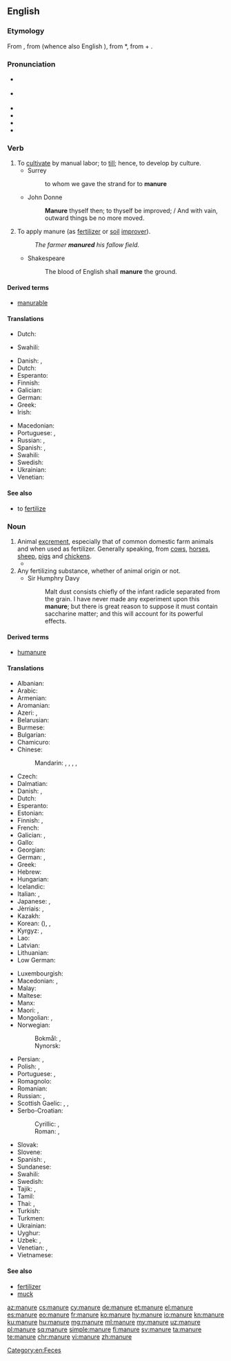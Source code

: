 ==English==

===Etymology===
From {{etyl|enm|en}} {{term|manuren||to manure|lang=enm}}, from {{etyl|fro|en}} {{term|manovrer|lang=fro}} (whence also English {{term|maneuver|lang=en}}), from {{etyl|VL.|en}} *{{term||manuoperare|work by hand}}, from {{etyl|la|en}} {{term|manus|manu||by hand|lang=la}} + {{term|operari||to work|lang=la}}.

===Pronunciation===
* {{a|RP}} {{IPA|/məˈnjʊə/|/məˈnjɔː/|lang=en}}
* {{a|GenAm}} {{IPA|/məˈn(j)ʊɹ/|/məˈn(j)u.ɚ/|lang=en}}
* {{audio|En-us-manure.ogg|Audio (US)|lang=en}}
* {{hyphenation|ma|nure|lang=en}}
* {{hyphenation|ma|nu|re|lang=en}}
* {{rhymes|ʊə(ɹ)|uːə(ɹ)|lang=en}}

===Verb===
{{en-verb|manur}}

# To [[cultivate]] by manual labor; to [[till]]; hence, to develop by culture.
#* Surrey
#*: to whom we gave the strand for to '''manure'''
#* John Donne
#*: '''Manure''' thyself then; to thyself be improved; / And with vain, outward things be no more moved.
# To apply manure (as [[fertilizer]] or [[soil]] [[improver]]).
#: ''The farmer '''manured''' his fallow field.''
#* Shakespeare
#*: The blood of English shall '''manure''' the ground.

====Derived terms====
* [[manurable]]

====Translations====
{{trans-top|to cultivate by manual labor}}
* Dutch: {{t+|nl|cultiveren}}
{{trans-mid}}
* Swahili: {{t+|sw|mboleya}}
{{trans-bottom}}

{{trans-top|to apply manure}}
* Danish: {{t|da|gøde}}, {{t|da|gødske}}
* Dutch: {{t+|nl|bemesten}}
* Esperanto: {{t|eo|sterki}}
* Finnish: {{t+|fi|levittää}} {{t+|fi|lanta|alt=lantaa}}
* Galician: {{t+|gl|estercar}}
* German: {{t+|de|düngen}}
* Greek: {{t+|el|λιπαίνω|sc=Grek}}
* Irish: {{t|ga|leasaigh}}
{{trans-mid}}
* Macedonian: {{t|mk|ѓубри|tr=ǵúbri|sc=Cyrl}}
* Portuguese: {{t+|pt|estercar}}, {{t+|pt|estrumar}}
* Russian: {{t+|ru|удобря́ть|impf}}, {{t+|ru|удо́брить|pf|sc=Cyrl}}
* Spanish: {{t+|es|abonar}}, {{t+|es|estercolar}}
* Swahili: {{t+|sw|mboleya}}
* Swedish: {{t+|sv|gödsla}}
* Ukrainian: {{t|uk|угноювати|impf|sc=Cyrl}}
* Venetian: {{t+|vec|coltar}}
{{trans-bottom}}

====See also====
* to [[fertilize]]

===Noun===
{{en-noun|~}}

# Animal [[excrement]], especially that of common domestic farm animals and when used as fertilizer. Generally speaking, from [[cow]]s, [[horse]]s, [[sheep]], [[pig]]s and [[chicken]]s.
#* {{quote-news|author=Mary Keen|title=You can still teach an old gardener new tricks: Even the hardiest of us gardeners occasionally learn useful new techniques &#91;print version: Gardening is always ready to teach even the hardiest of us a few new tricks, 19 April 2014&#93;|url=http://www.telegraph.co.uk/gardening/10770637/You-can-still-teach-an-old-gardener-new-tricks.html|newspaper={{w|The Daily Telegraph}} (Gardening)|date=21 April 2014|page=G7|passage=[T]he very wet winter will have washed much of the goodness out of the soil. Homemade compost and the load of '''manure''' we get from a friendly farmer may not be enough to compensate for what has leached from the ground.}}
# Any fertilizing substance, whether of animal origin or not.
#* Sir Humphry Davy
#*: Malt dust consists chiefly of the infant radicle separated from the grain. I have never made any experiment upon this '''manure'''; but there is great reason to suppose it must contain saccharine matter; and this will account for its powerful effects.

====Derived terms====
* [[humanure]]

====Translations====
{{trans-top|excrement}}
* Albanian: {{t+|sq|bajgë|f}}
* Arabic: {{t-needed|ar}}
* Armenian: {{t|hy|գոմաղբ}}
* Aromanian: {{t|rup|baligã}}
* Azeri: {{t|az|peyin}}, {{t|az|gübrə}}
* Belarusian: {{t|be|гной|m|sc=Cyrl}}
* Burmese: {{t|my|မြေဩဇာ|sc=Mymr}}
* Bulgarian: {{t|bg|тор|m|sc=Cyrl}}
* Chamicuro: {{t|ccc|tuki}}
* Chinese:
*: Mandarin: {{t+|cmn|肥料|tr=féiliào|sc=Hani}}, {{t+|cmn|糞肥|sc=Hani}}, {{t+|cmn|粪肥|tr=fènféi|sc=Hani}}, {{t+|cmn|糞|sc=Hani}}, {{t+|cmn|粪|tr=fèn|sc=Hani}}
* Czech: {{t+|cs|hnůj|m}}
* Dalmatian: {{t|dlm|lotum|m}}
* Danish: {{t|da|møg|c}}, {{t+|da|gødning|c}}
* Dutch: {{t+|nl|mest|m}}
* Esperanto: {{t|eo|sterko}}
* Estonian: {{t|et|sõnnik}}
* Finnish: {{t+|fi|lanta}}, {{t+|fi|sonta}}
* French: {{t+|fr|fumier|m}}
* Galician: {{t+|gl|estrume|m}}, {{t+|gl|esterco|m}}
* Gallo: {{t|roa-gal|fien|m}}
* Georgian: {{t|ka|ნეხვი|sc=Geor}}
* German: {{t+|de|Mist|m}}, {{t+|de|Dung|m}}
* Greek: {{t+|el|κοπριά|f|sc=Grek}}
* Hebrew: {{t+|he|זֶבֶל|m|tr=zével|sc=Hebr}}
* Hungarian: {{t+|hu|trágya}}
* Icelandic: {{t|is|mykja|f}}
* Italian: {{t+|it|letame|m}}, {{t|it|stallatico|m}}
* Japanese: {{t+|ja|肥|tr=こえ, koe|sc=Jpan}}, {{t+|ja|肥料|tr=ひりょう, hiryō|sc=Jpan}}
* Jèrriais: {{t|roa-jer|conré|m}}, {{t|roa-jer|feunmyi|m}}
* Kazakh: {{t|kk|көң|sc=Cyrl}}
* Korean: {{t+|ko|비료|sc=Kore}} ({{t+|ko|肥料|sc=Kore}}), {{t+|ko|똥|sc=Kore}}, {{t+|ko|똥거름|sc=Kore}}
* Kyrgyz: {{t|ky|көң|sc=Cyrl}}, {{t|ky|кык|sc=Cyrl}}
* Lao: {{t|lo|ໂຄທາ|sc=Laoo}}
* Latvian: {{t|lv|mēsli|m-p}}
* Lithuanian: {{t|lt|mėšlas|m-p}}
* Low German: {{t|nds|Mischt|m}}
{{trans-mid}}
* Luxembourgish: {{t|lb|Mëscht|f}}
* Macedonian: {{t|mk|ле́пешка|f|sc=Cyrl}}, {{t|mk|ѓу́бриво|n|sc=Cyrl}}
* Malay: {{t|ms|baja}}
* Maltese: {{t+|mt|demel|m}}
* Manx: {{t|gv|eoylley}}
* Maori: {{t|mi|wairākau}}, {{t|mi|maniua}}
* Mongolian: {{t+|mn|аргал|sc=Cyrl}}, {{t|mn|সার|tr=sar|sc=Cyrl}}
* Norwegian:
*: Bokmål: {{t+|nb|møkk|m|f}}, {{t|nb|gjødsel}}
*: Nynorsk: {{t|nn|møkk|f}}
* Persian: {{t+|fa|کود|tr=kud|sc=fa-Arab}}, {{t+|fa|سرگین|tr=sergin|sc=fa-Arab}}
* Polish: {{t+|pl|nawóz|m}}, {{t+|pl|gnój|m}}
* Portuguese: {{t+|pt|estrume|m}}, {{t+|pt|esterco|m}}
* Romagnolo: {{t|rgn|aldàn|m}}
* Romanian: {{t+|ro|baligă|f}}
* Russian: {{t+|ru|наво́з|m}}, {{t+|ru|удобре́ние|n}} {{qualifier|fertilizer}}
* Scottish Gaelic: {{t|gd|buachar|m}}, {{t|gd|leasachadh|m}}, {{t|gd|todhar|m}}
* Serbo-Croatian:
*: Cyrillic: {{t|sh|балега|f|sc=Cyrl}}, {{t|sh|гној|m|sc=Cyrl}}
*: Roman: {{t+|sh|balega|f}}, {{t+|sh|gnoj|m}}
* Slovak: {{t|sk|hnoj|m}}
* Slovene: {{t+|sl|gnoj|m}}
* Spanish: {{t+|es|abono|m}}, {{t+|es|estiércol|m}}
* Sundanese: {{t|su|manur}}
* Swahili: {{t+|sw|mboleya}}
* Swedish: {{t+|sv|gödsel}}
* Tajik: {{t|tg|пору|sc=Cyrl}}, {{t|tg|саргин|sc=Cyrl}}
* Tamil: {{t|ta|[[இயற்கை]] [[உரம்]]|sc=Taml}}
* Thai: {{t|th|ปุ๋ย|tr=bpŭi|sc=Thai}}, {{t|th|ปุ๋ยคอก|tr=bpŭi kôk|sc=Thai}}
* Turkish: {{t+|tr|gübre}}
* Turkmen: {{t|tk|dökün}}
* Ukrainian: {{t|uk|гній|m|sc=Cyrl}}
* Uyghur: {{t|ug|چىلە}}
* Uzbek: {{t+|uz|oʻgʻit}}, {{t+|uz|goʻng}}
* Venetian: {{t+|vec|leame|m}}, {{t|vec|grasa|f}}
* Vietnamese: {{t|vi|bón phân}}
{{trans-bottom}}

====See also====
* [[fertilizer]]
* [[muck]]

[[Category:en:Feces]]

[[az:manure]]
[[cs:manure]]
[[cy:manure]]
[[de:manure]]
[[et:manure]]
[[el:manure]]
[[es:manure]]
[[eo:manure]]
[[fr:manure]]
[[ko:manure]]
[[hy:manure]]
[[io:manure]]
[[kn:manure]]
[[ku:manure]]
[[hu:manure]]
[[mg:manure]]
[[ml:manure]]
[[my:manure]]
[[uz:manure]]
[[pl:manure]]
[[sq:manure]]
[[simple:manure]]
[[fi:manure]]
[[sv:manure]]
[[ta:manure]]
[[te:manure]]
[[chr:manure]]
[[vi:manure]]
[[zh:manure]]
